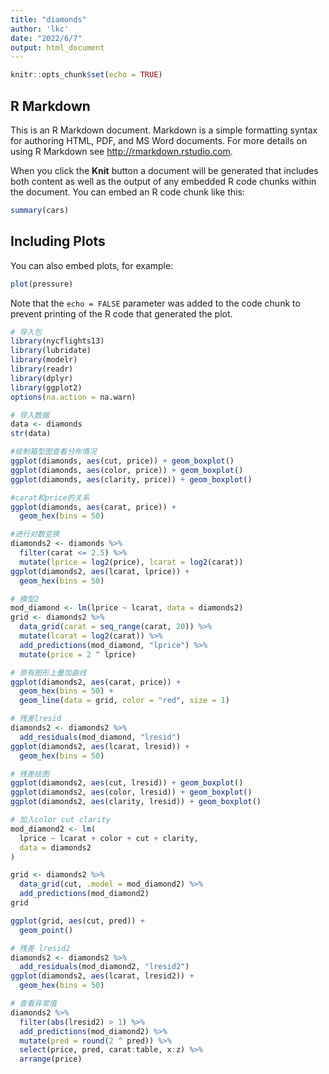 ---
title: "diamonds"
author: 'lkc'
date: "2022/6/7"
output: html_document
---

```{r setup, include=TRUE}
knitr::opts_chunk$set(echo = TRUE)
```

## R Markdown

This is an R Markdown document. Markdown is a simple formatting syntax for authoring HTML, PDF, and MS Word documents. For more details on using R Markdown see <http://rmarkdown.rstudio.com>.

When you click the **Knit** button a document will be generated that includes both content as well as the output of any embedded R code chunks within the document. You can embed an R code chunk like this:

```{r cars}
summary(cars)
```

## Including Plots

You can also embed plots, for example:

```{r pressure, echo=TRUE}
plot(pressure)
```

Note that the `echo = FALSE` parameter was added to the code chunk to prevent printing of the R code that generated the plot.
```{r}
# 导入包
library(nycflights13)
library(lubridate)
library(modelr)
library(readr)
library(dplyr)
library(ggplot2)
options(na.action = na.warn)
```
```{r}
# 导入数据
data <- diamonds
str(data)

```


```{r}
#绘制箱型图查看分布情况
ggplot(diamonds, aes(cut, price)) + geom_boxplot()
ggplot(diamonds, aes(color, price)) + geom_boxplot()
ggplot(diamonds, aes(clarity, price)) + geom_boxplot()

```

```{r}
#carat和price的关系
ggplot(diamonds, aes(carat, price)) +
  geom_hex(bins = 50)
```

```{r}
#进行对数变换
diamonds2 <- diamonds %>%
  filter(carat <= 2.5) %>%
  mutate(lprice = log2(price), lcarat = log2(carat))
ggplot(diamonds2, aes(lcarat, lprice)) +
  geom_hex(bins = 50)
```
```{r}
# 模型2
mod_diamond <- lm(lprice ~ lcarat, data = diamonds2)
grid <- diamonds2 %>%
  data_grid(carat = seq_range(carat, 20)) %>%
  mutate(lcarat = log2(carat)) %>%
  add_predictions(mod_diamond, "lprice") %>%
  mutate(price = 2 ^ lprice)
```
```{r}
# 原有图形上叠加曲线
ggplot(diamonds2, aes(carat, price)) +
  geom_hex(bins = 50) +
  geom_line(data = grid, color = "red", size = 1)

```

```{r}

# 残差lresid
diamonds2 <- diamonds2 %>%
  add_residuals(mod_diamond, "lresid")
ggplot(diamonds2, aes(lcarat, lresid)) +
  geom_hex(bins = 50)
```
```{r}
# 残差绘图
ggplot(diamonds2, aes(cut, lresid)) + geom_boxplot()
ggplot(diamonds2, aes(color, lresid)) + geom_boxplot()
ggplot(diamonds2, aes(clarity, lresid)) + geom_boxplot()

```

```{r}
# 加入color cut clarity
mod_diamond2 <- lm(
  lprice ~ lcarat + color + cut + clarity,
  data = diamonds2
)

grid <- diamonds2 %>%
  data_grid(cut, .model = mod_diamond2) %>%
  add_predictions(mod_diamond2)
grid

ggplot(grid, aes(cut, pred)) +
  geom_point()

```

```{r}
# 残差 lresid2
diamonds2 <- diamonds2 %>%
  add_residuals(mod_diamond2, "lresid2")
ggplot(diamonds2, aes(lcarat, lresid2)) +
  geom_hex(bins = 50)

```

```{r}
# 查看异常值
diamonds2 %>%
  filter(abs(lresid2) > 1) %>%
  add_predictions(mod_diamond2) %>%
  mutate(pred = round(2 ^ pred)) %>%
  select(price, pred, carat:table, x:z) %>%
  arrange(price)
```

